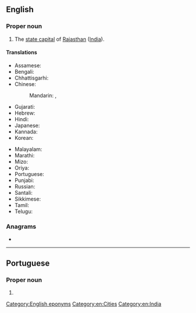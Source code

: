 ==English==
{{wikipedia}}

===Proper noun===
{{en-proper noun}}

# The [[state capital]] of [[Rajasthan]] ([[India]]).

====Translations====
{{trans-top|capital of Rajasthan, India}}
* Assamese: {{t-needed|as}}
* Bengali: {{t|bn|জয়পুর|sc=Beng}}
* Chhattisgarhi: {{t-needed|hne}}
* Chinese:
*: Mandarin: {{t|cmn|齋浦爾|sc=Hani}}, {{t|cmn|斋浦尔|tr=Zhāipǔ'ěr|sc=Hani}}
* Gujarati: {{t|gu|જયપુર|sc=Gujr}}
* Hebrew: {{t|he|ג'איפור}}
* Hindi: {{t+|hi|जयपुर|tr=jaypur}}
* Japanese: {{t|ja|ジャイプル|tr=Jaipuru}}
* Kannada: {{t-needed|kn}}
* Korean: {{t|ko|자이푸르|tr=Jaipureu|sc=Hang}}
{{trans-mid}}
* Malayalam: {{t|ml|ജയ്‌പൂർ|sc=Mlym}}
* Marathi: {{t|mr|जयपूर|sc=Deva}}
* Mizo: {{t-needed|lus}}
* Oriya: {{t+|or|ଜୟପୁର|sc=Orya}}
* Portuguese: {{t|pt|Jaipur|f}}
* Punjabi: {{t+|pa|ਜੈਪੁਰ|m|tr=jaypur|sc=Guru}}
* Russian: {{t|ru|Джайпу́р|m}}
* Santali: {{t-needed|sat}}
* Sikkimese: {{t-needed|sip}}
* Tamil: {{t|ta|செய்ப்பூர்|tr=Ceyppūr|sc=Taml}}
* Telugu: {{t|te|జైపూర్|sc=Telu}}
{{trans-bottom}}

===Anagrams===
* {{anagrams|en|pujari}}

[[Category:English eponyms]]
[[Category:en:Cities]]
[[Category:en:India]]

----

==Portuguese==

===Proper noun===
{{pt-proper noun|f}}

# {{place|pt|city/state capital|s/Rajasthan|c/India|t1=Jaipur}}